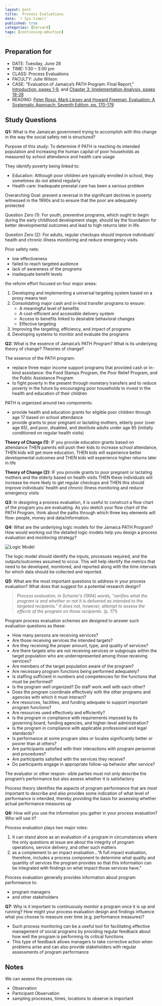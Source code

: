 ```yaml
---
layout: post
title:  Process Evaluations
date: `r Sys.time()`
published: true
categories: [harvard]
tags: [continuing-eduction]
---
```




## Preparation for

- DATE: Tuesday, June 28
- TIME: 1:30 – 3:00 pm
- CLASS: Process Evaluations
- FACULTY: Julie Wilson
- CASE: "Evaluation of Jamaica's PATH Program: Final Report," [Introduction, pages 1-9](https://www.dropbox.com/s/ia64c1l8ldjz2hp/Reading%20-%20Wilson_Evaluation%20of%20Jamaicas%20PATH%20Program%20Final%20Report_Introduction.pdf?dl=0), and [Chapter 3: Implementation Analysis, pages 19-28](https://www.dropbox.com/s/s7eqjh6b1vmt0uy/Reading%20-%20Wilson_Evaluation%20of%20Jamaicas%20PATH%20Program%20Final%20Report_Ch%203.pdf?dl=0)
- READING: [Peter Rossi, Mark Lipsey and Howard Freeman, Evaluation: A Systematic Approach: Seventh Edition, pp. 170-179](https://www.dropbox.com/s/tjgahvx4p8kwl65/Reading%20-%20Wilson_Evaluation%20A%20Systemic%20Approach.pdf?dl=0)

## Study Questions

**Q1:** What is the Jamaican government trying to accomplish with this change in the way the social safety net is structured?  

Purpose of this study: To determine if PATH is reaching its intended population and increasing the human capital of poor households as measured by school attendance and health care usage

They identify poverty being linked to:

- Education: Although poor children are typically enrolled in school, they sometimes do not attend regularly
- Health care: Inadequate prenatal care has been a serious problem

Overarching Goal: prevent a reversal in the significant declines in poverty witnessed in the 1990s and to ensure that the poor are adequately protected

Question Zero (1): For youth, preventive programs, which ought to begin during the early childhood development stage, should lay the foundation for better developmental outcomes and lead to high returns later in life. 

Question Zero (2): For adults, regular checkups should improve individuals’ health and chronic illness monitoring and reduce emergency visits.

Prior safety nets:

- low effectiveness
- failed to reach targeted audience
- lack of awareness of the programs
- inadequate benefit levels

the reform effort focused on four major areas:

1. Developing and implementing a universal targeting system based on a proxy means test
2. Consolidating major cash and in-kind transfer programs to ensure:
   - A meaningful level of benefits
   - A cost-efficient and accessible delivery system
   - Access to benefits linked to desirable behavioral changes
   - Effective targeting
3. Improving the targeting, efficiency, and impact of programs
4. Developing systems to monitor and evaluate the programs

**Q2:** What is the essence of Jamaica’s PATH Program?  What is its underlying theory of change? Theories of change?

The essence of the PATH program:

- replace three major income support programs that provided cash or in-kind assistance: the Food Stamps Program, the Poor Relief Program, and the Public Assistance Program
- to fight poverty in the present through monetary transfers and to reduce poverty in the future by encouraging poor households to invest in the health and education of their children

PATH is organized around two components:

- provide health and education grants for eligible poor children through age 17 based on school attendance
- provide grants to poor pregnant or lactating mothers, elderly poor (over age 65), and poor, disabled, and destitute adults under age 65 (initially conditioned on regular health visits)


**Theory of Change (1):** IF you provide education grants based on attendance THEN parents will push their kids to increase school attendance, THEN kids will get more education, THEN kids will experience better developmental outcomes and THEN kids will experience higher returns later in life

**Theory of Change (2):** IF you provide grants to poor pregnant or lactating mothers and the elderly based on health visits THEN these individuals will increase be more likely to get regular checkups and THEN this should improve individuals’ health and chronic illness monitoring and reduce emergency visits


**Q3:** In designing a process evaluation, it is useful to construct a flow chart of the program you are evaluating.   As you sketch your flow chart of the PATH Program, think about the paths through which three key elements will flow:  people, money and data/information.  


**Q4:** What are the underlying logic models for the Jamaica PATH Program?  How would working out the detailed logic models help you design a process evaluation and monitoring strategy?

<img src="http://bradleyboehmke.github.io/public/images/harvard/Logic_Model.png" title="Logic Model" alt="Logic Model" style="display: block; margin: auto;" />

The logic model should identify the inputs, processes required, and the outputs/outcomes assumed to occur.  This will help identify the metrics that need to be developed, monitored, and reported along with the time intervals for which data should be collected and reported.


**Q5:** What are the most important questions to address in your process evaluation?  What does that suggest for a potential research design?

> *Process evaluation, in Scheirer's (1994) words, "verifies what the program is and whether or not it is delivered as intended to the targeted recipients." It does not, however, attempt to assess the effects of the program on those recipients.* (p. 171)

Program process evaluation schemes are designed to answer such evaluation questions as these:

- How many persons are receiving services?
- Are those receiving services the intended targets?
- Are they receiving the proper amount, type, and quality of services?
- Are there targets who are not receiving services or subgroups within the target population who are underrepresented among those receiving services?
- Are members of the target population aware of the program?
- Are necessary program functions being performed adequately?
- Is staffing sufficient in numbers and competencies for the functions that must be performed?
- Is the program well organized? Do staff work well with each other?
- Does the program coordinate effectively with the other programs and agencies with which it must interact?
- Are resources, facilities, and funding adequate to support important program functions?
- Are resources used effectively and efficiently?
- Is the program in compliance with requirements imposed by its governing board, funding agencies, and higher-level administration?
- Is the program in compliance with applicable professional and legal standards?
- Is performance at some program sites or locales significantly better or poorer than
at others?
- Are participants satisfied with their interactions with program personnel and procedures?
- Are participants satisfied with the services they receive?
- Do participants engage in appropriate follow-up behavior after service?

The evaluator or other respon- sible parties must not only describe the program's performance but also assess whether it is satisfactory

Process theory identifies the aspects of program performance that are most important to describe and also provides some indication of what level of performance is intended, thereby providing the basis for assessing whether actual performance measures up


**Q6:** How will you use the information you gather in your process evaluation?  Who will use it?

Process evaluation plays two major roles:

1. It can stand alone as an evaluation of a program in circumstances where the only questions at issue are about the integrity of program operations, service delivery, and other such matters
2. as a complement to an impact evaluation..."A full impact evaluation, therefore, includes a process component to determine what quality and quantity of services the program provides so that this information can be integrated with findings on what impact those services have."

Process evaluation generally provides information about program performance to:

- program managers 
- and other stakeholders


**Q7:** Why is it important to continuously monitor a program once it is up and running? How might your process evaluation design and findings influence what you choose to measure over time (e.g. performance measures)?

- Such process monitoring can be a useful tool for facilitating effective management of social programs by providing regular feedback about how well the program is performing its critical functions
- This type of feedback allows managers to take corrective action when problems arise and can also provide stakeholders with regular assessments of program performance


## Notes

We can assess the processes via:

- Observation
- Participant Observation
- sampling processes, times, locations to observe is important












